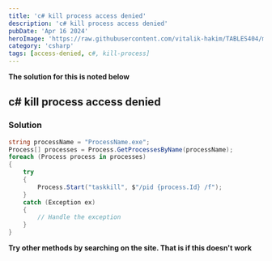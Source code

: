 ```yaml
---
title: 'c# kill process access denied'
description: 'c# kill process access denied'
pubDate: 'Apr 16 2024'
heroImage: 'https://raw.githubusercontent.com/vitalik-hakim/TABLES404/main/error_b/c%23.png'
category: 'csharp'
tags: [access-denied, c#, kill-process]
---
```


**The solution for this is noted below**

## c# kill process access denied

### Solution

```csharp
string processName = "ProcessName.exe";
Process[] processes = Process.GetProcessesByName(processName);
foreach (Process process in processes)
{
    try
    {
        Process.Start("taskkill", $"/pid {process.Id} /f");
    }
    catch (Exception ex)
    {
        // Handle the exception
    }
}
```

**Try other methods by searching on the site. That is if this doesn't work**
